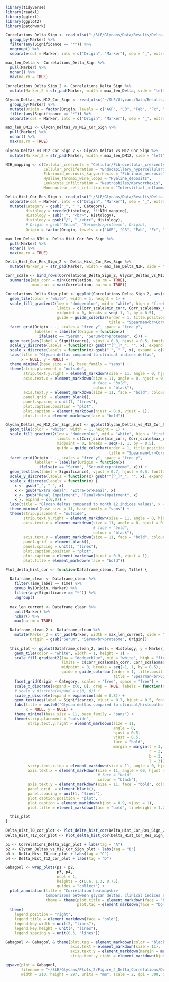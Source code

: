 ```r

library(tidyverse)
library(readxl)
library(ggtext)
library(ggplot2)
library(patchwork)

```

```r

Correlations_Delta_Sign <- read_xlsx("~/SLE/Glycans/Data/Results/Delta_Correlations/Marker_Delta_Indices_Correlation.xlsx") %>% 
  group_by(Marker) %>% 
  filter(any(Significance == "*")) %>% 
  ungroup() %>% 
  separate(col = Marker, into = c("Origin", "Marker"), sep = "_", extra = "merge", fill = "right")

max_len_Delta <- Correlations_Delta_Sign %>%
  pull(Marker) %>%
  nchar() %>%
  max(na.rm = TRUE)

Correlations_Delta_Sign_2 <- Correlations_Delta_Sign %>% 
  mutate(Marker_2 = str_pad(Marker, width = max_len_Delta, side = "left", pad = "\u00A0")) 

```


```r

Glycan_Deltas_vs_M12_Cor_Sign <- read_xlsx("~/SLE/Glycans/Data/Results/Delta_Correlations/Marker_Delta_Indices_T12_Correlation.xlsx") %>% 
  group_by(Marker) %>% 
  mutate(Origin = factor(Origin, levels = c("AGP", "C3", "Fab", "Fc", "IgG", "Serum"))) %>% 
  filter(any(Significance == "*")) %>% 
  separate(col = Marker, into = c("Origin", "Marker"), sep = "_", extra = "merge", fill = "right")

max_len_DM12 <- Glycan_Deltas_vs_M12_Cor_Sign %>%
  pull(Marker) %>%
  nchar() %>%
  max(na.rm = TRUE)

Glycan_Deltas_vs_M12_Cor_Sign_2 <- Glycan_Deltas_vs_M12_Cor_Sign %>% 
  mutate(Marker_2 = str_pad(Marker, width = max_len_DM12, side = "left", pad = "\u00A0")) 

```

```r

NIH_mapping <- c(Cellular_crescents = "Cellular/Fibrocellular_crescents",
                 Cellular_proliferation = "Endocapillary_hypercellularity",
                 Fibrinoid_necrosis_karyorrhexis = "Fibrinoid_necrosis",
                 Hyaline_thrombi_wire_loops = "Hyaline_deposits",
                 Leukocyte_infiltration = "Neutrophiles/Karyorrhexis",
                 Mononuclear_cell_infiltration = "Interstitial_inflammation")

Delta_Hist_Cor_Res_Sign <- read_xlsx("~/SLE/Glycans/Data/Results/Delta_Correlations/Marker_Delta_Hist_Correlation.xlsx") %>% 
  separate(col = Marker, into = c("Origin", "Marker"), sep = "_", extra = "merge", fill = "right") %>% 
  mutate(Category = gsub("_", " ", Category), 
         Histology = recode(Histology, !!!NIH_mapping), 
         Histology = sub("_", "<br>", Histology), 
         Histology = gsub("/", " /<br>", Histology),
         # Origin = gsub("Serum", "Serum<br>proteome", Origin),
         Origin = factor(Origin, levels = c("AGP", "C3", "Fab", "Fc", "IgG", "Serum")))

max_len_Delta_NIH <- Delta_Hist_Cor_Res_Sign %>%
  pull(Marker) %>%
  nchar() %>%
  max(na.rm = TRUE)

Delta_Hist_Cor_Res_Sign_2 <- Delta_Hist_Cor_Res_Sign %>% 
  mutate(Marker_2 = str_pad(Marker, width = max_len_Delta_NIH, side = "left", pad = "\u00A0")) 

```

```r

Corr_scale <- bind_rows(Correlations_Delta_Sign_2, Glycan_Deltas_vs_M12_Cor_Sign_2, Delta_Hist_Cor_Res_Sign_2) %>%
  summarise(min_corr = min(Correlation, na.rm = TRUE),
            max_corr = max(Correlation, na.rm = TRUE))

```

```r

Correlations_Delta_Sign_plot <- ggplot(Correlations_Delta_Sign_2, aes(x = Comparator, y = Marker_2, fill = Correlation)) +
  geom_tile(color = "white", width = 1, height = 1) +
  scale_fill_gradient2(low = "dodgerblue", mid = "white", high = "firebrick", 
                       limits = c(Corr_scale$min_corr, Corr_scale$max_corr),
                       midpoint = 0, breaks = seq(-1, 1, by = 0.5), 
                       guide = guide_colorbar(order = 1, title.position = "top", title.hjust = 0, 
                                              title = "Spearman<br>Correlation", title.theme = element_markdown(face = "bold"))) +
  facet_grid(Origin ~ ., scales = "free_y", space = "free_y", 
             labeller = labeller(Origin = function(x) 
               ifelse(x == "Serum", "Serum<br>proteome", x))) +
  geom_text(aes(label = Significance), vjust = 0.8, hjust = 0.5, fontface = "bold", size = 7) +
  scale_y_discrete(labels = function(x) gsub("^[^_]*_", "", x), expand = c(0,0)) +
  scale_x_discrete(labels = function(x) gsub("_", " ", x), expand = c(0,0)) +
  labs(title = "Glycan deltas compared to clinical indices deltas", 
       x = NULL, y = NULL) +
  theme_minimal(base_size = 11, base_family = "sans") +
  theme(strip.placement = "outside",
        strip.text.y.right = element_markdown(size = 11, angle = 0, hjust = 0, vjust = 0.5, face  = "bold", margin = margin(l = 10)),
        axis.text.x = element_markdown(size = 11, angle = 0, hjust = 0.5, 
                                       # face = "bold", 
                                       colour = "black"), 
        axis.text.y = element_markdown(size = 11, face = "bold", colour = "black"),
        panel.grid  = element_blank(), 
        panel.spacing = unit(1, "lines"), 
        plot.caption.position = "plot", 
        plot.caption = element_markdown(hjust = 0.9, vjust = 1),
        plot.title = element_markdown(face = "bold"))

```


```r

Glycan_Deltas_vs_M12_Cor_Sign_plot <- ggplot(Glycan_Deltas_vs_M12_Cor_Sign_2, aes(x = Comparator, y = Marker_2, fill = Correlation)) +
  geom_tile(color = "white", width = 1, height = 1) +
  scale_fill_gradient2(low = "dodgerblue", mid = "white", high = "firebrick", 
                       limits = c(Corr_scale$min_corr, Corr_scale$max_corr),
                       midpoint = 0, breaks = seq(-1, 1, by = 0.5), 
                       guide = guide_colorbar(order = 1, title.position = "top", title.hjust = 0, 
                                              title = "Spearman<br>Correlation", title.theme = element_markdown(face = "bold"))) +
  facet_grid(Origin ~ ., scales = "free_y", space = "free_y", 
             labeller = labeller(Origin = function(x) 
               ifelse(x == "Serum", "Serum<br>proteome", x))) +
  geom_text(aes(label = Significance), vjust = 0.7, hjust = 0.5, fontface = "bold", size = 7) +
  scale_y_discrete(labels = function(x) gsub("^[^_]*_", "", x), expand = c(0,0)) +
  scale_x_discrete(labels = function(x) {
    x <- gsub("_", " ", x)
    x <- gsub("Extra Renal", "Extra<br>Renal", x)
    x <- gsub("Renal Impairment", "Renal<br>Impairment", x)
    x }, expand = c(0,0)) +
  labs(title = "Glycan deltas compared to month 12 indices values", x = NULL, y = NULL) +
  theme_minimal(base_size = 11, base_family = "sans") +
  theme(strip.placement = "outside",
        strip.text.y.right = element_markdown(size = 11, angle = 0, hjust = 0, vjust = 0.5, face  = "bold", margin = margin(l = 10)),
        axis.text.x = element_markdown(size = 11, angle = 0, hjust = 0.5, 
                                       # face = "bold",
                                       colour = "black"), 
        axis.text.y = element_markdown(size = 11, face = "bold", colour = "black"),
        panel.grid  = element_blank(), 
        panel.spacing = unit(1, "lines"), 
        plot.caption.position = "plot", 
        plot.caption = element_markdown(hjust = 0.9, vjust = 1),
        plot.title = element_markdown(face = "bold"))

```

```r

Plot_delta_hist_cor <- function(Dataframe_clean, Time, Title) {
  
  Dataframe_clean <- Dataframe_clean %>% 
    filter(Time_label == Time) %>% 
    group_by(Origin, Marker) %>% 
    filter(any(Significance == "*")) %>% 
    ungroup()

  max_len_current <- Dataframe_clean %>%
    pull(Marker) %>%
    nchar() %>%
    max(na.rm = TRUE)

  Dataframe_clean_2 <- Dataframe_clean %>%
    mutate(Marker_2 = str_pad(Marker, width = max_len_current, side = "left", pad = "\u00A0"),
           Origin = gsub("Serum", "Serum<br>proteome", Origin))
  
  this_plot <- ggplot(Dataframe_clean_2, aes(x = Histology, y = Marker_2, fill = Correlation)) +
    geom_tile(color = "white", width = 1, height = 1) +
    scale_fill_gradient2(low = "dodgerblue", mid = "white", high = "firebrick", 
                         limits = c(Corr_scale$min_corr, Corr_scale$max_corr),
                         midpoint = 0, breaks = seq(-1, 1, by = 0.5), 
                         guide = guide_colorbar(order = 1, title.position = "top", title.hjust = 0, 
                                                title = "Spearman<br>Correlation", title.theme = element_markdown(face = "bold"))) +
    facet_grid(Origin ~ Category, scales = "free", space = "free") +
    scale_x_discrete(expand = c(0, 0), drop = TRUE, labels = function(x) str_wrap(x, width = 6)) +
    # scale_y_discrete(expand = c(0, 0)) +
    scale_y_discrete(expand = expansion(add = 0.8)) +
    geom_text(aes(label = Significance), vjust = 0.7, hjust = 0.5, fontface = "bold", size = 7) +
    labs(title = paste0("Glycan deltas compared to clinical/histopathological ", Title , " values"), 
         x = NULL, y = NULL) +
    theme_minimal(base_size = 11, base_family = "sans") +
    theme(strip.placement = "outside",
          strip.text.y.right = element_markdown(size = 11, 
                                                angle = 0, 
                                                hjust = 0.5, 
                                                vjust = 0.5, 
                                                face = "bold", 
                                                margin = margin(t = 3,
                                                                r = 3, 
                                                                b = 3, 
                                                                l = 3)),
          strip.text.x.top = element_markdown(size = 11, angle = 0, hjust = 0.5, vjust = 0.5, face  = "bold"),
          axis.text.x = element_markdown(size = 11, angle = 60, hjust = 1, vjust = 1, 
                                         # face = "bold", 
                                         colour = "black"), 
          axis.text.y = element_markdown(size = 11, face = "bold", colour = "black"),
          panel.grid  = element_blank(), 
          panel.spacing = unit(1, "lines"), 
          plot.caption.position = "plot", 
          plot.caption = element_markdown(hjust = 0.9, vjust = 1),
          plot.title = element_markdown(face = "bold", lineheight = 1.2))

  this_plot
}

Delta_Hist_T0_cor_plot <- Plot_delta_hist_cor(Delta_Hist_Cor_Res_Sign_2, 0, "baseline")
Delta_Hist_T12_cor_plot <- Plot_delta_hist_cor(Delta_Hist_Cor_Res_Sign_2, 12, "month 12")

```

```r

p1 <- Correlations_Delta_Sign_plot + labs(tag = "A")
p2 <- Glycan_Deltas_vs_M12_Cor_Sign_plot + labs(tag = "B")
p3 <- Delta_Hist_T0_cor_plot + labs(tag = "C")
p4 <- Delta_Hist_T12_cor_plot + labs(tag = "D")

Gabagool <- wrap_plots(p1 + p2,
                       p3, p4, 
                       ncol = 1, 
                       heights = c(0.6, 1.3, 0.75),
                       guides = "collect") +
  plot_annotation(title = "Correlation heatmap<br>
                  Comparisons between glycan deltas, clinical indices and clinical/histopathological values", 
                  theme = theme(plot.title = element_markdown(face = "bold", size = 23, hjust = 0),
                                plot.tag = element_markdown(face = "bold", size = 16))) &
  theme(
    legend.position = "right",
    legend.title = element_markdown(face = "bold"),
    legend.key.width = unit(2, "lines"),
    legend.key.height = unit(4, "lines"),    
    legend.spacing.y = unit(0.5, "lines"))

Gabagool <- Gabagool & theme(plot.tag = element_markdown(color = "black", face = "bold", size = 30), 
                             axis.text = element_markdown(size = 11), 
                             axis.text.y = element_markdown(margin = margin(5)),
                             strip.text.y.right = element_markdown(hjust = 0, vjust = 0.5))

ggsave(plot = Gabagool,
       filename = "~/SLE/Glycans/Plots_2/Figure_4_Delta_Correlations/Delta_Corr_Combined_A4_2.jpeg",
       width = 210, height = 297, units = "mm", scale = 2, dpi = 300, device = "jpeg")

```
